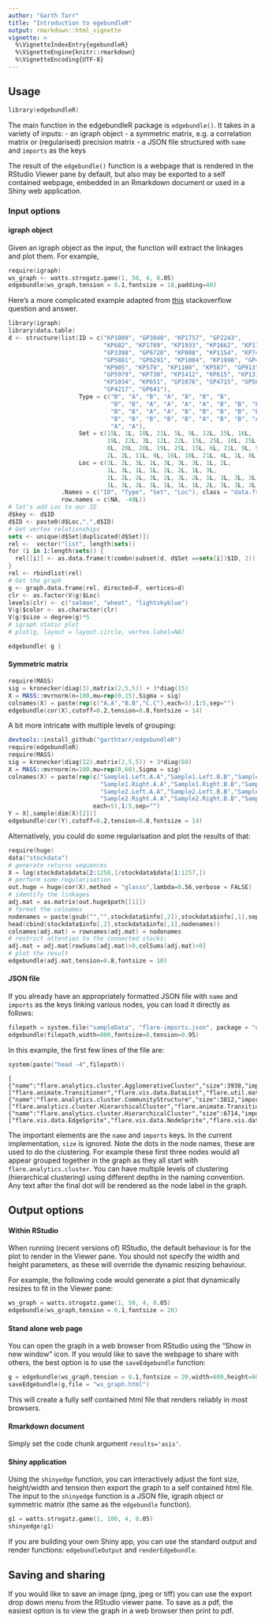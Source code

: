 ```yaml
---
author: "Garth Tarr"
title: "Introduction to egebundleR"
output: rmarkdown::html_vignette
vignette: >
  %\VignetteIndexEntry{egebundleR}
  %\VignetteEngine{knitr::rmarkdown}
  %\VignetteEncoding{UTF-8}
---
```


## Usage

```s
library(edgebundleR)
```

The main function in the edgebundleR package is `edgebundle()`.  It takes in a variety of inputs:
 - an igraph object
 - a symmetric matrix, e.g. a correlation matrix or (regularised) precision matrix
 - a JSON file structured with `name` and `imports` as the keys


The result of the `edgebundle()` function is a webpage that is rendered in the RStudio Viewer pane by default, but also may be exported to a self contained webpage, embedded in an Rmarkdown document or used in a Shiny web application.

### Input options

#### igraph object

Given an igraph object as the input, the function will extract the linkages and plot them.  For example,

```s
require(igraph)
ws_graph <- watts.strogatz.game(1, 50, 4, 0.05)
edgebundle(ws_graph,tension = 0.1,fontsize = 18,padding=40)
```

Here's a more complicated example adapted from [this](http://stackoverflow.com/questions/30708674/network-chord-diagram-woes-in-r/32260962#32260962) stackoverflow question and answer.

```s
library(igraph)
library(data.table)
d <- structure(list(ID = c("KP1009", "GP3040", "KP1757", "GP2243",
                           "KP682", "KP1789", "KP1933", "KP1662", "KP1718", "GP3339", "GP4007",
                           "GP3398", "GP6720", "KP808", "KP1154", "KP748", "GP4263", "GP1132",
                           "GP5881", "GP6291", "KP1004", "KP1998", "GP4123", "GP5930", "KP1070",
                           "KP905", "KP579", "KP1100", "KP587", "GP913", "GP4864", "KP1513",
                           "GP5979", "KP730", "KP1412", "KP615", "KP1315", "KP993", "GP1521",
                           "KP1034", "KP651", "GP2876", "GP4715", "GP5056", "GP555", "GP408",
                           "GP4217", "GP641"),
                    Type = c("B", "A", "B", "A", "B", "B", "B",
                             "B", "B", "A", "A", "A", "A", "B", "B", "B", "A", "A", "A", "A",
                             "B", "B", "A", "A", "B", "B", "B", "B", "B", "A", "A", "B", "A",
                             "B", "B", "B", "B", "B", "A", "B", "B", "A", "A", "A", "A", "A",
                             "A", "A"),
                    Set = c(15L, 1L, 10L, 21L, 5L, 9L, 12L, 15L, 16L,
                            19L, 22L, 3L, 12L, 22L, 15L, 25L, 10L, 25L, 12L, 3L, 10L, 8L,
                            8L, 20L, 20L, 19L, 25L, 15L, 6L, 21L, 9L, 5L, 24L, 9L, 20L, 5L,
                            2L, 2L, 11L, 9L, 16L, 10L, 21L, 4L, 1L, 8L, 5L, 11L),
                    Loc = c(3L, 2L, 3L, 1L, 3L, 3L, 3L, 1L, 2L,
                            1L, 3L, 1L, 1L, 2L, 2L, 1L, 3L,
                            2L, 2L, 2L, 3L, 2L, 3L, 2L, 1L, 3L, 3L, 3L, 2L, 3L, 1L, 3L, 3L,
                            1L, 3L, 2L, 3L, 1L, 1L, 1L, 2L, 3L, 3L, 3L, 2L, 2L, 3L, 3L)),
               .Names = c("ID", "Type", "Set", "Loc"), class = "data.frame",
               row.names = c(NA, -48L))
# let's add Loc to our ID
d$key <- d$ID
d$ID <- paste0(d$Loc,".",d$ID)
# Get vertex relationships
sets <- unique(d$Set[duplicated(d$Set)])
rel <-  vector("list", length(sets))
for (i in 1:length(sets)) {
  rel[[i]] <- as.data.frame(t(combn(subset(d, d$Set ==sets[i])$ID, 2)))
}
rel <- rbindlist(rel)
# Get the graph
g <- graph.data.frame(rel, directed=F, vertices=d)
clr <- as.factor(V(g)$Loc)
levels(clr) <- c("salmon", "wheat", "lightskyblue")
V(g)$color <- as.character(clr)
V(g)$size = degree(g)*5
# igraph static plot
# plot(g, layout = layout.circle, vertex.label=NA)

edgebundle( g )
```

#### Symmetric matrix

```s
require(MASS)
sig = kronecker(diag(3),matrix(2,5,5)) + 3*diag(15)
X = MASS::mvrnorm(n=100,mu=rep(0,15),Sigma = sig)
colnames(X) = paste(rep(c("A.A","B.B","C.C"),each=5),1:5,sep="")
edgebundle(cor(X),cutoff=0.2,tension=0.8,fontsize = 14)
```

A bit more intricate with multiple levels of grouping:

```s
devtools::install_github("garthtarr/edgebundleR")
require(edgebundleR)
require(MASS)
sig = kronecker(diag(12),matrix(2,5,5)) + 3*diag(60)
X = MASS::mvrnorm(n=100,mu=rep(0,60),Sigma = sig)
colnames(X) = paste(rep(c("Sample1.Left.A.A","Sample1.Left.B.B","Sample1.Left.C.C",
                          "Sample1.Right.A.A","Sample1.Right.B.B","Sample1.Right.C.C",
                          "Sample2.Left.A.A","Sample2.Left.B.B","Sample2.Left.C.C",
                          "Sample2.Right.A.A","Sample2.Right.B.B","Sample2.Right.C.C"),
                        each=5),1:5,sep="")
Y = X[,sample(dim(X)[2])]
edgebundle(cor(Y),cutoff=0.2,tension=0.8,fontsize = 14)
```

Alternatively, you could do some regularisation and plot the results of that:
```s
require(huge)
data("stockdata")
# generate returns sequences
X = log(stockdata$data[2:1258,]/stockdata$data[1:1257,])
# perform some regularisation
out.huge = huge(cor(X),method = "glasso",lambda=0.56,verbose = FALSE)
# identify the linkages
adj.mat = as.matrix(out.huge$path[[1]])
# format the colnames
nodenames = paste(gsub("","",stockdata$info[,2]),stockdata$info[,1],sep=".")
head(cbind(stockdata$info[,2],stockdata$info[,1],nodenames))
colnames(adj.mat) = rownames(adj.mat) = nodenames
# restrict attention to the connected stocks:
adj.mat = adj.mat[rowSums(adj.mat)>0,colSums(adj.mat)>0]
# plot the result
edgebundle(adj.mat,tension=0.8,fontsize = 10)
```


#### JSON file

If you already have an appropriately formatted JSON file with `name` and `imports` as the keys linking various nodes, you can load it directly as follows:

```s
filepath = system.file("sampleData", "flare-imports.json", package = "edgebundleR")
edgebundle(filepath,width=800,fontsize=8,tension=0.95)
```

In this example, the first few lines of the file are:

```s
system(paste("head -4",filepath))
```
```
[
{"name":"flare.analytics.cluster.AgglomerativeCluster","size":3938,"imports":["flare.animate.Transitioner","flare.vis.data.DataList","flare.util.math.IMatrix","flare.analytics.cluster.MergeEdge","flare.analytics.cluster.HierarchicalCluster","flare.vis.data.Data"]},
{"name":"flare.analytics.cluster.CommunityStructure","size":3812,"imports":["flare.analytics.cluster.HierarchicalCluster","flare.animate.Transitioner","flare.vis.data.DataList","flare.analytics.cluster.MergeEdge","flare.util.math.IMatrix"]},
{"name":"flare.analytics.cluster.HierarchicalCluster","size":6714,"imports":["flare.vis.data.EdgeSprite","flare.vis.data.NodeSprite","flare.vis.data.DataList","flare.vis.data.Tree","flare.util.Arrays","flare.analytics.cluster.MergeEdge","flare.util.Sort","flare.vis.operator.Operator","flare.util.Property","flare.vis.data.Data"]},
```

The important elements are the `name` and `imports` keys.  In the current implementation, `size` is ignored.  Note the dots in the node names, these are used to do the clustering.  For example these first three nodes would all appear grouped together in the graph as they all start with `flare.analytics.cluster`. You can have multiple levels of clustering (hierarchical clustering) using different depths in the naming convention.  Any text after the final dot will be rendered as the node label in the graph.

## Output options

#### Within RStudio

When running (recent versions of) RStudio, the default behaviour is for the plot to render in the Viewer pane.  You should not specify the width and height parameters, as these will override the dynamic resizing behaviour.

For example, the following code would generate a plot that dynamically resizes to fit in the Viewer pane:

```s
ws_graph = watts.strogatz.game(1, 50, 4, 0.05)
edgebundle(ws_graph,tension = 0.1,fontsize = 20)
```

#### Stand alone web page

You can open the graph in a web browser from RStudio using the "Show in new window" icon.  If you would like to save the webpage to share with others, the best option is to use the `saveEdgebundle` function:

```s
g = edgebundle(ws_graph,tension = 0.1,fontsize = 20,width=600,height=600)
saveEdgebundle(g,file = "ws_graph.html")
```

This will create a fully self contained html file that renders reliably in most browsers.

#### Rmarkdown document

Simply set the code chunk argument `results='asis'`.

#### Shiny application

Using the `shinyedge` function, you can interactively adjust the font size, height/width and tension then export the graph to a self contained html file.  The input to the `shinyedge` function is a JSON file, igraph object or symmetric matrix (the same as the `edgebundle` function).

```s
g1 = watts.strogatz.game(1, 100, 4, 0.05)
shinyedge(g1)
```

If you are building your own Shiny app, you can use the standard output and render functions: `edgebundleOutput` and `renderEdgebundle`.

## Saving and sharing

If you would like to save an image (png, jpeg or tiff) you can use the export drop down menu from the RStudio viewer pane.  To save as a pdf, the easiest option is to view the graph in a web browser then print to pdf.
